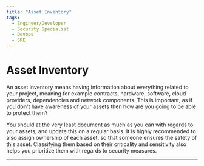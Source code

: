 ```yaml
---
title: "Asset Inventory"
tags:
  - Engineer/Developer
  - Security Specialist
  - Devops
  - SRE
---
```



<TagProvider>
<TagFilter />

# Asset Inventory

<TagList tags={frontmatter.tags} />
<AttributionList contributors={frontmatter.contributors} />

An asset inventory means having information about everything related to your project, meaning for example contracts,
hardware, software, cloud providers, dependencies and network components. This is important, as if you don't have
awareness of your assets then how are you going to be able to protect them?

You should at the very least document as much as you can with regards to your assets, and update this on a regular
basis. It is highly recommended to also assign ownership of each asset, so that someone ensures the safety of this
asset. Classifying them based on their criticality and sensitivity also helps you prioritize them with regards to
security measures.

---

</TagProvider>
<ContributeFooter />
